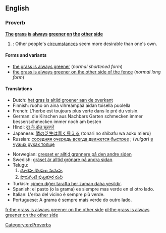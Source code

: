 ==English==
===Proverb===
'''[[the|The]] [[grass]] [[is]] [[always]] [[green]]er [[on]] [[the]] [[other]] [[side]]'''

# {{idiom}}: Other people's [[circumstance]]s seem more desirable than one's own.

<!--Redundant: the definition sums this point up.
Notes: Not only does this proverb use a metaphor (greenness standing for the quality of something) but it is also a statement that is evidently untrue ("other situations are always better than the status quo") that the point of it is not what it says but the fact that people tend to think so.
-->
====Forms and variants====
*[[the grass is always greener]] (''normal shortened form'')
*[[the grass is always greener on the other side of the fence]] (''normal long form'')

====Translations====
<!--Note: please provide EQUIVALENT IDIOMS in foreign languages - DO NOT TRANSLATE THE EXPRESSION WORD FOR WORD!-->
<!--Disputed: these look like word-for-word translations rather than equivalent idioms:
*Italian: L'erba del vicino è sempre più verde.
*Spanish: El cesped es siempre más verde al otro lado.
*Russian: Трава всегда зеленее по другую сторону забора [assumption: ...on the other side '''of the fence''']; This is not necessarily an idiomatic expression in Russian, though. An analogue of this idiom is the following: "Соседняя очередь всегда движется быстрее" [''[[The other queue always moves faster]]''; derived from [[w:Murphy's laws|Murphy's laws]]].
-->
{{top}}
*Dutch: [[het gras is altijd groener aan de overkant]]
*Finnish: ruoho on aina vihreämpää aidan toisella puolella
*French: L'herbe est toujours plus verte dans le pré du voisin.
*German: die Kirschen aus Nachbars Garten schmecken immer besser/schmecken immer noch am besten<!--literally: "the cherries from the neighbor's garden always taste better/still taste the best"-->
*Hindi: [[दूर के ढोल सुहावने]]
*Japanese: [[隣の芝生は青く見える]] (tonari no shibafu wa aoku mieru)
*Russian: [[соседняя очередь всегда движется быстрее]]<!--literally: "the other queue always moves faster"-->; (''vulgar'') [[в чужих руках толще]]
{{mid}}
*Norwegian: [[gresset er alltid grønnere på den andre siden]]<!--literally the same as English, but also an idiom in Norwegian-->
*Swedish: [[gräset är alltid grönare på andra sidan]].<!--literally the same as English, but also an idiom in Swedish-->
*Telugu: 
*#[[దూరపు కొండలు నునుపు]] <!-- Distant hills look smooth -->
*#[[పొరుగింటి పుల్లకూర రుచి]] <!-- Even the sour curry of the neighbour tastes good -->
*Turkish: [[çimen diğer tarafta her zaman daha yeşildir]].
*Spanish: el pasto (o la grama) es siempre mas verde en el otro lado.
*Italian: L'erba del vicino è sempre più verde.
*Portuguese: A grama é sempre mais verde do outro lado.
{{bottom}}
[[Category:en:Proverbs]]

[[fr:the grass is always greener on the other side]]
[[pl:the grass is always greener on the other side]]